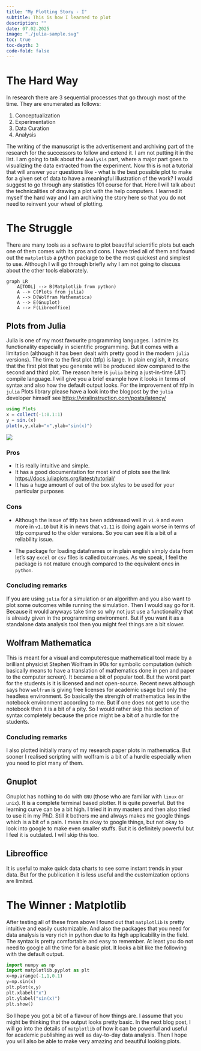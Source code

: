 ```yaml
---
title: "My Plotting Story - I"
subtitle: This is how I learned to plot
description: ""
date: 07.02.2025
image: "./julia-sample.svg"
toc: true
toc-depth: 3
code-fold: false
---
```


# The Hard Way

In research there are 3 sequential processes that go through most of the time. They are enumerated as follows:

1.  Conceptualization
2.  Experimentation
3.  Data Curation
4.  Analysis

The writing of the manuscript is the advertisement and archiving part of the research for the successors to follow and extend it. I am not putting it in the list. I am going to talk about the `Analysis` part, where a major part goes to visualizing the data extracted from the experiment. Now this is not a tutorial that will answer your questions like - what is the best possible plot to make for a given set of data to have a meaningful illustration of the work? I would suggest to go through any statistics 101 course for that. Here I will talk about the technicalities of drawing a plot with the help computers. I learned it myself the hard way and I am archiving the story here so that you do not need to reinvent your wheel of plotting.

# The Struggle

There are many tools as a software to plot beautiful scientific plots but each one of them comes with its pros and cons. I have tried all of them and found out the `matplotlib` a python package to be the most quickest and simplest to use. Although I will go through briefly why I am not going to discuss about the other tools elaborately.

```mermaid
graph LR
    A[TOOL] --> B(Matplotlib from python)
    A --> C(Plots from julia)
    A --> D(Wolfram Mathematica)
    A --> E(Gnuplot)
    A --> F(Libreoffice)
```

## Plots from Julia

Julia is one of my most favourite programming languages. I admire its functionality especially in scientific programming. But it comes with a limitation (although it has been dealt with pretty good in the modern `julia` versions). The time to the first plot (ttfp) is large. In plain english, it means that the first plot that you generate will be produced slow compared to the second and third plot. The reason here is `julia` being a just-in-time (JIT) compile language. I will give you a brief example how it looks in terms of syntax and also how the default output looks. For the improvement of ttfp in `julia` Plots library please have a look into the blogpost by the `julia` developer himself see <https://viralinstruction.com/posts/latency/>

``` julia
using Plots
x = collect(-1:0.1:1)
y = sin.(x)
plot(x,y,xlab="x",ylab="sin(x)")
```

![](julia-sample.svg)

### Pros

-   It is really intuitive and simple.
-   It has a good documentation for most kind of plots see the link <https://docs.juliaplots.org/latest/tutorial/>
-   It has a huge amount of out of the box styles to be used for your particular purposes

### Cons

-   Although the issue of ttfp has been addressed well in `v1.9` and even more in `v1.10` but it is in news that `v1.11` is doing again worse in terms of ttfp compared to the older versions. So you can see it is a bit of a reliability issue.

-   The package for loading dataframes or in plain english simply data from let's say `excel` or `csv` files is called `DataFrames`. As we speak, I feel the package is not mature enough compared to the equivalent ones in `python`.

### Concluding remarks

If you are using `julia` for a simulation or an algorithm and you also want to plot some outcomes while running the simulation. Then I would say go for it. Because it would anyways take time so why not just use a functionality that is already given in the programming environment. But if you want it as a standalone data analysis tool then you might feel things are a bit slower.

## Wolfram Mathematica

This is meant for a visual and computeresque mathematical tool made by a brilliant physicist Stephen Wolfram in 90s for symbolic computation (which basically means to have a translation of mathematics done in pen and paper to the computer screen). It became a bit of popular tool. But the worst part for the students is it is licensed and not open-source. Recent news although says how `wolfram` is giving free licenses for academic usage but only the headless environment. So basically the strength of mathematica lies in the notebook environment according to me. But if one does not get to use the notebook then it is a bit of a pity. So I would rather skip this section of syntax completely because the price might be a bit of a hurdle for the students.

### Concluding remarks

I also plotted initially many of my research paper plots in mathematica. But sooner I realised scripting with wolfram is a bit of a hurdle especially when you need to plot many of them.

## Gnuplot

Gnuplot has nothing to do with `GNU` (those who are familiar with `linux` or `unix`). It is a complete terminal based plotter. It is quite powerful. But the learning curve can be a bit high. I tried it in my masters and then also tried to use it in my PhD. Still it bothers me and always makes me google things which is a bit of a pain. I mean its okay to google things, but not okay to look into google to make even smaller stuffs. But it is definitely powerful but I feel it is outdated. I will skip this too.

## Libreoffice

It is useful to make quick data charts to see some instant trends in your data. But for the publication it is less useful and the customization options are limited.

# The Winner : Matplotlib

After testing all of these from above I found out that `matplotlib` is pretty intuitive and easily customizable. And also the packages that you need for data analysis is very rich in python due to its high applicability in the field. The syntax is pretty comfortable and easy to remember. At least you do not need to google all the time for a basic plot. It looks a bit like the following with the default output.

```python
import numpy as np
import matplotlib.pyplot as plt
x=np.arange(-1,1,0.1)
y=np.sin(x)
plt.plot(x,y)
plt.xlabel("x")
plt.ylabel("sin(x)")
plt.show()
```

So I hope you got a bit of a flavour of how things are. I assume that you might be thinking that the output looks pretty basic. In the next blog post, I will go into the details of `matplotlib` of how it can be powerful and useful for academic publishing as well as day-to-day data analysis. Then I hope you will also be able to make very amazing and beautiful looking plots.